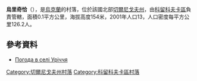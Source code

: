 {{coord|51|52|19|N|32|38|54|E|scale:100000|display=title}}

'''烏里奇恰'''（{{lang-uk|Уріччя}}），是[[烏克蘭|烏克蘭]]的村落，位於該國北部[[切爾尼戈夫州|切爾尼戈夫州]]，由[[科留科夫卡區|科留科夫卡區]]負責管轄，面積0.1平方公里，海拔高度154米，2001年人口13，人口密度每平方公里126.2人。

==參考資料==
* [http://weather.in.ua/ua/chernigovskaja/26927 Погода в селі Уріччя] {{Wayback|url=http://weather.in.ua/ua/chernigovskaja/26927 |date=20111220140750 }}

[[Category:切爾尼戈夫州村落|Category:切爾尼戈夫州村落]]
[[Category:科留科夫卡區村落|Category:科留科夫卡區村落]]


{{Chernihiv-geo-stub}}